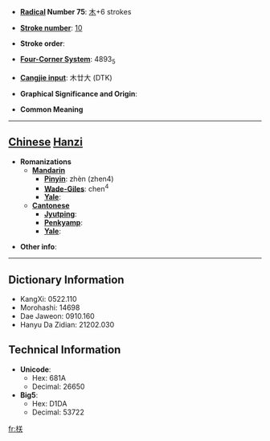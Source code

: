 * '''[[Wiktionary:Chinese radical index| Radical]] Number 75''': [[Wiktionary:Chinese radical index 木|木]]+6 strokes

* '''[[Wiktionary:Chinese total strokes index|Stroke number]]''': [[Wiktionary:Chinese total strokes index 10|10]]

* '''Stroke order''': 

* '''[[Wiktionary:Chinese four corner index|Four-Corner System]]''': 4893<sub>5</sub>

* '''[[Wiktionary:Chinese Cangjie index|Cangjie input]]''': 木廿大 (DTK)

* '''Graphical Significance and Origin''': 

* '''Common Meaning'''

----

== [[Chinese]] [[Hanzi]] ==

* '''Romanizations'''
** '''[[Mandarin]]'''
*** '''[[Pinyin]]''': zhèn (zhen4)
*** '''[[Wade-Giles]]''': chen<sup>4</sup>
*** '''[[Yale]]''': 
** '''[[Cantonese]]'''
*** '''[[Jyutping]]''':
*** '''[[Penkyamp]]''': 
*** '''[[Yale]]''': 

* '''Other info''': 

----

== Dictionary Information ==

* KangXi: 0522.110
* Morohashi: 14698
* Dae Jaweon: 0910.160
* Hanyu Da Zidian: 21202.030

== Technical Information ==

* '''Unicode''':
** Hex: 681A
** Decimal: 26650
* '''Big5''':
** Hex: D1DA
** Decimal: 53722

[[fr:栚]]